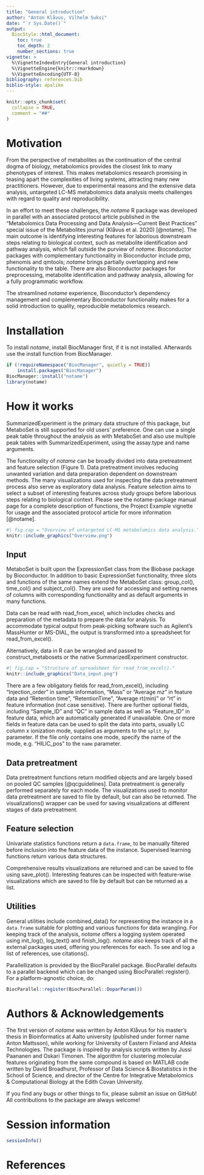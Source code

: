 ```yaml
---
title: "General introduction"
author: "Anton Klåvus, Vilhelm Suksi"
date: "`r Sys.Date()`"
output:
  BiocStyle::html_document:
    toc: true
    toc_depth: 2
    number_sections: true
vignette: >
  %\VignetteIndexEntry{General introduction}
  %\VignetteEngine{knitr::rmarkdown}
  %\VignetteEncoding{UTF-8}
bibliography: references.bib
biblio-style: apalike
---
```


```r
knitr::opts_chunk$set(
  collapse = TRUE,
  comment = "##"
)
```

# Motivation

From the perspective of metabolites as the continuation of the central dogma of 
biology, metabolomics provides the closest link to many phenotypes of interest. 
This makes metabolomics research promising in teasing apart the complexities of 
living systems, attracting many new practitioners. However, due to experimental 
reasons and the extensive data analysis, untargeted LC-MS metabolomics data 
analysis meets challenges with regard to quality and reproducibility.

In an effort to meet these challenges, the *notame* R package was developed in 
parallel with an associated protocol article published in the “Metabolomics 
Data Processing and Data Analysis—Current Best Practices” special issue of the 
Metabolites journal (Klåvus et al. 2020) [@notame]. The main outcome is 
identifying interesting features for laborious downstream steps relating to 
biological context, such as metabolite identification and pathway analysis, 
which fall outside the purview of *notame*. Bioconductor packages with 
complementary functionality in Bioconductor include pmp, phenomis and qmtools; 
*notame* brings partially overlapping and new functionality to the table. There 
are also Bioconductor packages for preprocessing, metabolite identification and 
pathway analysis, allowing for a fully programmatic workflow.

The streamlined *notame* experience, Bioconductor's dependency management and 
complementary Bioconductor functionality makes for a solid introduction to 
quality, reproducible metabolomics research.

# Installation
To install *notame*, install BiocManager first, if it is not installed. 
Afterwards use the install function from BiocManager.

```r
if (!requireNamespace("BiocManager", quietly = TRUE))
    install.packages("BiocManager")
BiocManager::install("notame")
library(notame)
```

# How it works
SummarizedExperiment is the primary data structure of this package, but 
MetaboSet is still supported for old users' preference. One can use a single 
peak table throughout the analysis as with MetaboSet and also use multiple peak 
tables with SummarizedExperiment, using the assay.type and name arguments.

The functionality of *notame* can be broadly divided into data pretreatment and 
feature selection (Figure 1). Data pretreatment involves reducing unwanted
variation and data preparation dependent on downstream methods. The many 
visualizations used for inspecting the data pretreatment process also serve as 
exploratory data analysis. Feature selection aims to select a subset of 
interesting features across study groups before laborious steps relating to 
biological context. Please see the notame-package manual page for a complete 
description of functions, the Project Example vignette for usage and the 
associated protocol article for more information [@notame].

```r
#| fig.cap = "Overview of untargeted LC-MS metabolomics data analysis."
knitr::include_graphics("Overview.png")
```

## Input
MetaboSet is built upon the ExpressionSet class from the Biobase package by 
Bioconductor. In addition to basic ExpressionSet functionality, three slots and 
functions of the same names extend the MetaboSet class: group_col(), time_col() 
and subject_col(). They are used for accessing and setting names of columns 
with corresponding functionality and as default arguments in many functions.

Data can be read with read_from_excel, which includes checks and 
preparation of the metadata to prepare the data for analysis. To 
accommodate typical output from peak-picking software such as Agilent's 
MassHunter or MS-DIAL, the output is transformed into a spreadsheet for 
read_from_excel().

Alternatively, data in R can be wrangled and passed to construct_metabosets or 
the native SummarizedExperiment constructor. 

```r
#| fig.cap = "Structure of spreadsheet for read_from_excel()."
knitr::include_graphics("Data_input.png")
```

There are a few obligatory fields for read_from_excel(), including 
"Injection_order" in sample information, "Mass" or "Average mz" in feature data 
and "Retention time", "RetentionTime", "Average rt(min)" or "rt" in feature 
information (not case sensitive). There are further optional fields, including 
"Sample_ID" and "QC" in sample data as well as "Feature_ID" in feature data, 
which are automatically generated if unavailable. One or more fields in feature 
data can be used to split the data into parts, usually LC column x ionization 
mode, supplied as arguments to the `split_by` parameter. If the file only 
contains one mode, specify the name of the mode, e.g. "HILIC_pos" to the `name` 
parameter. 

## Data pretreatment
Data pretreatment functions return modified objects and are largely 
based on pooled QC samples [@qcguidelines]. Data pretreatment is generally 
performed separately for each mode. The visualizations used to monitor data 
pretreatment are saved to file by default, but can also be returned. The 
visualizations() wrapper can be used for saving visualizations at different 
stages of data pretreatment.

## Feature selection
Univariate statistics functions return a `data.frame`, to be manually 
filtered before inclusion into the feature data of the instance. Supervised 
learning functions return various data structures. 

Comprehensive results visualizations are returned and can be saved to file 
using save_plot(). Interesting features can be inspected with feature-wise 
visualizations which are saved to file by default but can be returned as a list.

## Utilities

General utilities include combined_data() for representing the instance in a
`data.frame` suitable for plotting and various functions for data wrangling. 
For keeping track of the analysis, *notame* offers a logging system operated 
using init_log(), log_text() and finish_log(). *notame* also keeps track of all 
the external packages used, offering you references for each. To see and log a 
list of references, use citations().

Parallellization is provided by the BiocParallel package. 
BiocParallel defaults to a parallel backend which can be changed using 
BiocParallel::register(). For a platform-agnostic choice, do:

```r
BiocParallel::register(BiocParallel::DoparParam())
```

# Authors & Acknowledgements

The first version of *notame* was written by Anton Klåvus for his master's 
thesis in Bioinformatics at Aalto university (published under former name Anton 
Mattsson), while working for University of Eastern Finland and Afekta 
Technologies. The package is inspired by analysis scripts written by Jussi 
Paananen and Oskari Timonen. The algorithm for clustering molecular features 
originating from the same compound is based on MATLAB code written by David 
Broadhurst, Professor of Data Science & Biostatistics in the School of Science, 
and director of the Centre for Integrative Metabolomics & Computational Biology 
at the Edith Covan University.

If you find any bugs or other things to fix, please submit an issue on GitHub! 
All contributions to the package are always welcome!

# Session information

```r
sessionInfo()
```

# References